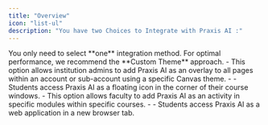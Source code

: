 ```yaml
---
title: "Overview"
icon: "list-ul"
description: "You have two Choices to Integrate with Praxis AI :"
---
```



<Tip>
  You only need to select **one** integration method. For optimal performance, we recommend the **Custom Theme** approach.
</Tip>

<CardGroup cols={2}>
  <Card title="Custom Theme" icon="palette" href="https://docs.praxis-ai.com/integrations/canvas/theme">
    - This option allows institution admins to add Praxis AI as an overlay to all pages within an account or sub-account using a specific Canvas theme.
    - 
    - Students access Praxis AI as a floating icon in the corner of their course windows.
  </Card>
  <Card title="LTI 1.3 Activity" icon="link" href="https://docs.praxis-ai.com/integrations/canvas/lti-1-3">
    - This option allows faculty to add Praxis AI as an activity in specific modules within specific courses.
    - 
    - Students access Praxis AI as a web application in a new browser tab.
  </Card>
</CardGroup>